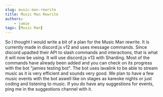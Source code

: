 ```yaml
---
slug: music-man-rewrite
title: Music Man Rewrite
authors:
	- jamie
tags: [Music Man]
---
```


So I thought I would write a bit of a plan for the Music Man rewrite. It is currently made in discord.js v12 and uses message commands. Since discord upadted their API to slash commands and interactions, that is what it will now be using. It will use discord.js v13 with Sharding. Most of the commands have already been added and you can check on its progress with the bot "jamies testing bot". The bot uses lavalink to be able to stream music as it is very efficient and sounds very good. We plan to have a few music events with the bot aswell like on stages as kareoke nights or just coding and listening to music. If you do have any suggestions for events, ping me in the suggestions channel with it.